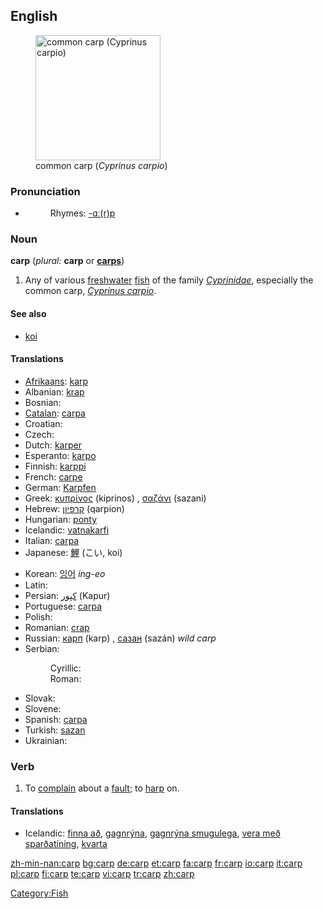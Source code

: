{{wikipedia}}
==English==
[[Image:Common_carp.jpg|thumb|right|200px|common carp (''Cyprinus carpio'')]]

===Pronunciation===
* {{audio|en-us-carp.ogg|Audio (US)}}
*: Rhymes: [[Rhymes:English:-ɑː(r)p|-ɑː(r)p]]

===Noun===
'''carp''' (''plural:'' '''carp''' or '''[[carps]]''')

# Any of various [[freshwater]] [[fish]] of the family ''[[Cyprinidae]]'', especially the common carp, ''[[Cyprinus carpio]]''.

====See also====
* [[koi]]

====Translations====
{{top}}
* [[Afrikaans]]: [[karp]]
* Albanian: [[krap]]
* Bosnian: {{t|bs|šaran|m}}
* [[Catalan]]: [[carpa]] {{f}}
* Croatian: {{t|hr|šaran|m}}
* Czech: {{t|cs|kapr|m}}
* Dutch: [[karper]] {{m}}
* Esperanto: [[karpo]]
* Finnish: [[karppi]]
* French: [[carpe]] {{f}}
* German: [[Karpfen]] {{m}}
* Greek: [[κυπρίνος]] (kiprinos) {{m}}, [[σαζάνι]] (sazani) {{n}}
* Hebrew: [[קרפיון]] (qarpion) {{m}}
* Hungarian: [[ponty]]
* Icelandic: [[vatnakarfi]] {{m}}
* Italian: [[carpa]] {{f}}
* Japanese: [[鯉]] (こい, koi)
{{mid}}
* Korean: [[잉어]] ''ing-eo''
* Latin: {{t|la|carpa|f}}
* Persian: [[كپور]] (Kapur)
* Portuguese: [[carpa]] {{f}}
* Polish: {{t|pl|karp|m}}
* Romanian: [[crap]] {{m}}
* Russian: [[карп]] (karp) {{m}}, [[сазан]] (sazán) ''wild carp'' {{m}}
* Serbian:
*:Cyrillic: {{t|sr|шаран|m}}
*:Roman: {{t|sr|šaran|m}}
* Slovak: {{t|sk|kapor|m}}
* Slovene: {{t|sl|krap|m}}
* Spanish: [[carpa]] {{f}}
* Turkish: [[sazan]]
* Ukrainian: {{t|uk|короп|m}}
{{bottom}}

===Verb===
{{en-verb}}

# To [[complain]] about a [[fault]]; to [[harp]] on.

====Translations====
{{top}}
* Icelandic: [[finna að]], [[gagnrýna]], [[gagnrýna smugulega]], [[vera með sparðatíning]], [[kvarta]]
{{mid}}
{{bottom}}

[[Category:Fish]]

[[zh-min-nan:carp]]
[[bg:carp]]
[[de:carp]]
[[et:carp]]
[[fa:carp]]
[[fr:carp]]
[[io:carp]]
[[it:carp]]
[[pl:carp]]
[[fi:carp]]
[[te:carp]]
[[vi:carp]]
[[tr:carp]]
[[zh:carp]]